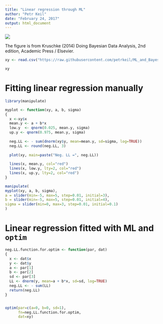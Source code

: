 ```yaml
---
title: "Linear regression through ML"
author: "Petr Keil"
date: "February 24, 2017"
output: html_document
---
```


![](https://raw.githubusercontent.com/petrkeil/ML_and_Bayes_2017_iDiv/master/FIgures/normal_linear_regression.png)

The figure is from Kruschke (2014) Doing Bayesian Data Analysis, 2nd edition, Academic Press / Elsevier.


```r
xy <- read.csv("https://raw.githubusercontent.com/petrkeil/ML_and_Bayes_2017_iDiv/master/Manual_ML_regression/xy_data.csv")

xy
```


# Fitting linear regression manually

```r

library(manipulate)

myplot <- function(xy, a, b, sigma)
{
  x <-xy$x
  mean.y <- a + b*x
  low.y  <- qnorm(0.025, mean.y, sigma)
  up.y <- qnorm(0.975, mean.y, sigma)
  
  neg.LL <- - sum(dnorm(xy$y, mean=mean.y, sd=sigma, log=TRUE))
  neg.LL <- round(neg.LL, 3)
  
  plot(xy, main=paste("Neg. LL =", neg.LL))
  
  lines(x, mean.y, col="red")
  lines(x, low.y, lty=2, col="red")
  lines(x, up.y, lty=2, col="red")
}
```

```r
manipulate(
myplot(xy, a, b, sigma),
a = slider(min=-5, max=5, step=0.01, initial=3),
b = slider(min=-5, max=5, step=0.01, initial=4),
sigma = slider(min=0, max=3, step=0.01, initial=0.1)
)
```

# Linear regression fitted with ML and `optim`

```r
neg.LL.function.for.optim <- function(par, dat)
{
  x <- dat$x
  y <- dat$y
  a <- par[1]
  b <- par[2]
  sd <- par[3]
  LL <- dnorm(y, mean=a + b*x, sd=sd, log=TRUE)
  neg.LL <- - sum(LL)
  return(neg.LL)
}


optim(par=c(a=0, b=0, sd=1), 
      fn=neg.LL.function.for.optim, 
      dat=xy)

```
















